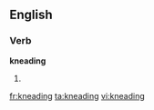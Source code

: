 ==English==

===Verb===
'''kneading'''

# {{present participle of|[[knead]]}}

[[fr:kneading]]
[[ta:kneading]]
[[vi:kneading]]